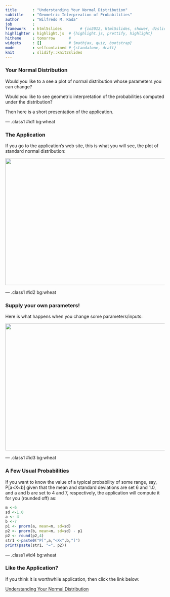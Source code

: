 ```yaml
---
title       : "Understanding Your Normal Distribution"
subtitle    : "Geometric Interpreation of Probabilities"
author      : "Wilfredo M. Rada"
job         : 
framework   : html5slides        # {io2012, html5slides, shower, dzslides, ...}
highlighter : highlight.js  # {highlight.js, prettify, highlight}
hitheme     : tomorrow      # 
widgets     : []            # {mathjax, quiz, bootstrap}
mode        : selfcontained # {standalone, draft}
knit        : slidify::knit2slides
---
```



### Your Normal Distribution

Would you like to a see a plot of normal distribution whose parameters you can change?

Would you like to see geometric interpretation of the probabilities computed under the distribution?

Then here is a short presentation of the application.

--- .class1 #id1 bg:wheat

### The Application
If you go to the application's web site, this is what you will see, the plot of standard normal distribution:

<img src="assets/img/home.png" height="400" width="600" />

--- .class1 #id2 bg:wheat

### Supply your own parameters!
Here is what happens when you change some parameters/inputs:

<img src="assets/img/replot.png" height="400" width="600" />

--- .class1 #id3 bg:wheat

### A Few Usual Probabilities
If you want to know the value of a typical probability of some range, say, P[a<X<b] given that the mean and standard deviations are set 6 and 1.0, and a and b are set to 4 and 7, respectively, the application will compute it for you (rounded off) as:

```r
m <-6
sd <-1.0
a <- 4
b <-7
p1 <- pnorm(a, mean=m, sd=sd)
p2 <- pnorm(b, mean=m, sd=sd) - p1
p2 <- round(p2,4)
str1 <-paste0("P[",a,"<X<",b,"]") 
print(paste(str1, "=", p2))
```

--- .class1 #id4 bg:wheat

### Like the Application?

If you think it is worthwhile application, then click the link below:

[Understanding Your Normal Distribution](https://saturn-ds.shinyapps.io/KnowingNormalDistribution/)



